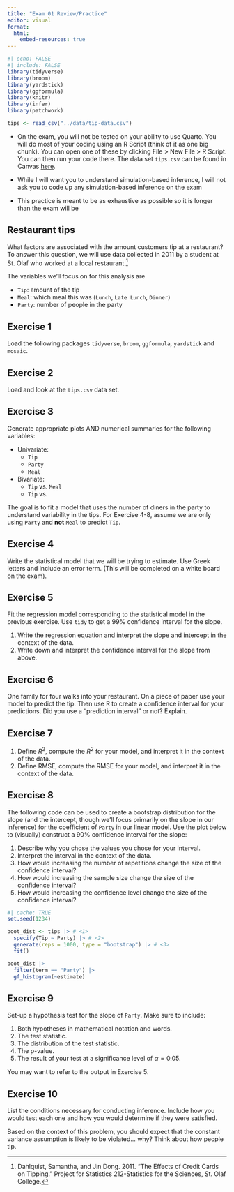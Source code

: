 ```yaml
---
title: "Exam 01 Review/Practice"
editor: visual
format:
  html:
    embed-resources: true
---
```


```r
#| echo: FALSE
#| include: FALSE
library(tidyverse)
library(broom)
library(yardstick)
library(ggformula)
library(knitr)
library(infer)
library(patchwork)

tips <- read_csv("../data/tip-data.csv")
```

::: callout-important
- On the exam, you will not be tested on your ability to use Quarto. You will do most of your coding using an R Script (think of it as one big chunk). You can open one of these by clicking File \> New File \> R Script. You can then run your code there. The data set `tips.csv` can be found in Canvas [here](https://cofi.instructure.com/courses/17093/assignments/204171).

- While I will want you to understand simulation-based inference, I will not ask you to code up any simulation-based inference on the exam

- This practice is meant to be as exhaustive as possible so it is longer than the exam will be
:::

## Restaurant tips

What factors are associated with the amount customers tip at a restaurant? To answer this question, we will use data collected in 2011 by a student at St. Olaf who worked at a local restaurant.[^1]

[^1]: Dahlquist, Samantha, and Jin Dong. 2011. "The Effects of Credit Cards on Tipping." Project for Statistics 212-Statistics for the Sciences, St. Olaf College.

The variables we'll focus on for this analysis are

-   `Tip`: amount of the tip
-   `Meal`: which meal this was (`Lunch`, `Late Lunch`, `Dinner`)
-   `Party`: number of people in the party

## Exercise 1

Load the following packages `tidyverse`, `broom`, `ggformula`, `yardstick` and `mosaic`.

## Exercise 2

Load and look at the `tips.csv` data set.

## Exercise 3

Generate appropriate plots AND numerical summaries for the following variables:

- Univariate:
    + `Tip`
    + `Party`
    + `Meal`
- Bivariate:
    + `Tip` vs. `Meal`
    + `Tip` vs. 

The goal is to fit a model that uses the number of diners in the party to understand variability in the tips. For Exercise 4-8, assume we are only using `Party` and **not** `Meal` to predict `Tip`.

## Exercise 4

Write the statistical model that we will be trying to estimate. Use Greek letters and include an error term. (This will be completed on a white board on the exam).

## Exercise 5

Fit the regression model corresponding to the statistical model in the previous exercise. Use `tidy` to get a 99% confidence interval for the slope.

1.  Write the regression equation and interpret the slope and intercept in the context of the data.
2.  Write down and interpret the confidence interval for the slope from above.

## Exercise 6

One family for four walks into your restaurant. On a piece of paper use your model to predict the tip. Then use R to create a confidence interval for your predictions. Did you use a "prediction interval" or not? Explain.

## Exercise 7

1.  Define $R^2$, compute the $R^2$ for your model, and interpret it in the context of the data.
2.  Define RMSE, compute the RMSE for your model, and interpret it in the context of the data.

## Exercise 8

The following code can be used to create a bootstrap distribution for the slope (and the intercept, though we'll focus primarily on the slope in our inference) for the coefficient of `Party` in our linear model. Use the plot below to (visually) construct a 90% confidence interval for the slope:

1.  Describe why you chose the values you chose for your interval.
2.  Interpret the interval in the context of the data.
3.  How would increasing the number of repetitions change the size of the confidence interval?
4.  How would increasing the sample size change the size of the confidence interval?
5.  How would increasing the confidence level change the size of the confidence interval?

```r
#| cache: TRUE
set.seed(1234)

boot_dist <- tips |> # <1>
  specify(Tip ~ Party) |> # <2>
  generate(reps = 1000, type = "bootstrap") |> # <3>
  fit()

boot_dist |>
  filter(term == "Party") |> 
  gf_histogram(~estimate)
```

## Exercise 9

Set-up a hypothesis test for the slope of `Party`. Make sure to include:

1.  Both hypotheses in mathematical notation and words.
2.  The test statistic.
3.  The distribution of the test statistic.
4.  The p-value.
5.  The result of your test at a significance level of $\alpha= 0.05$.

You may want to refer to the output in Exercise 5.

## Exercise 10

List the conditions necessary for conducting inference. Include how you would test each one and how you would determine if they were satisfied.

Based on the context of this problem, you should expect that the constant variance assumption is likely to be violated... why? Think about how people tip.

